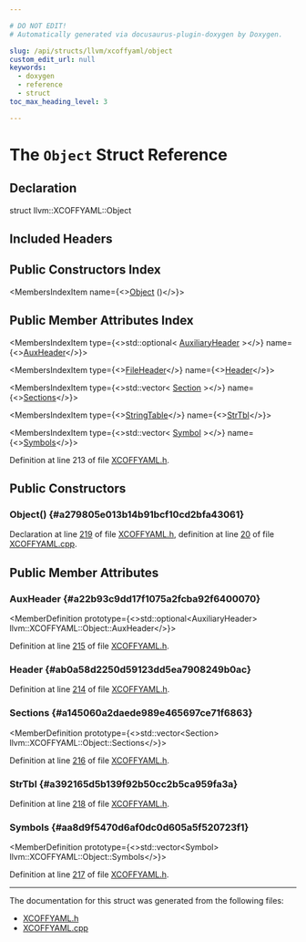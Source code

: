```yaml
---

# DO NOT EDIT!
# Automatically generated via docusaurus-plugin-doxygen by Doxygen.

slug: /api/structs/llvm/xcoffyaml/object
custom_edit_url: null
keywords:
  - doxygen
  - reference
  - struct
toc_max_heading_level: 3

---
```





# The `Object` Struct Reference

<DoxygenPage pluginConfig={pluginConfig}>



## Declaration

<CodeBlock>struct llvm::XCOFFYAML::Object</CodeBlock>

## Included Headers

<IncludesList>
<IncludesListItem
  filePath="llvm/ObjectYAML/XCOFFYAML.h"
  permalink="/docs/api/files/include/include/llvm/include/llvm/objectyaml/xcoffyaml-h"
  isLocal="true" />
</IncludesList>

## Public Constructors Index

<MembersIndex>

<MembersIndexItem
  name={<><a href="#a279805e013b14b91bcf10cd2bfa43061">Object</a> ()</>}>
</MembersIndexItem>

</MembersIndex>

## Public Member Attributes Index

<MembersIndex>

<MembersIndexItem
  type={<>std::optional&lt; <a href="/docs/api/structs/llvm/xcoffyaml/auxiliaryheader">AuxiliaryHeader</a> &gt;</>}
  name={<><a href="#a22b93c9dd17f1075a2fcba92f6400070">AuxHeader</a></>}>
</MembersIndexItem>

<MembersIndexItem
  type={<><a href="/docs/api/structs/llvm/xcoffyaml/fileheader">FileHeader</a></>}
  name={<><a href="#ab0a58d2250d59123dd5ea7908249b0ac">Header</a></>}>
</MembersIndexItem>

<MembersIndexItem
  type={<>std::vector&lt; <a href="/docs/api/structs/llvm/xcoffyaml/section">Section</a> &gt;</>}
  name={<><a href="#a145060a2daede989e465697ce71f6863">Sections</a></>}>
</MembersIndexItem>

<MembersIndexItem
  type={<><a href="/docs/api/structs/llvm/xcoffyaml/stringtable">StringTable</a></>}
  name={<><a href="#a392165d5b139f92b50cc2b5ca959fa3a">StrTbl</a></>}>
</MembersIndexItem>

<MembersIndexItem
  type={<>std::vector&lt; <a href="/docs/api/structs/llvm/xcoffyaml/symbol">Symbol</a> &gt;</>}
  name={<><a href="#aa8d9f5470d6af0dc0d605a5f520723f1">Symbols</a></>}>
</MembersIndexItem>

</MembersIndex>


Definition at line 213 of file <a href="/docs/api/files/include/include/llvm/include/llvm/objectyaml/xcoffyaml-h">XCOFFYAML.h</a>.

<SectionDefinition>

## Public Constructors

### Object() {#a279805e013b14b91bcf10cd2bfa43061}

<MemberDefinition
  prototype="llvm::XCOFFYAML::Object::Object ()">

Declaration at line <a href="/docs/api/files/include/include/llvm/include/llvm/objectyaml/xcoffyaml-h/#l00219">219</a> of file <a href="/docs/api/files/include/include/llvm/include/llvm/objectyaml/xcoffyaml-h">XCOFFYAML.h</a>, definition at line <a href="/docs/api/files/lib/lib/objectyaml/xcoffyaml-cpp/#l00020">20</a> of file <a href="/docs/api/files/lib/lib/objectyaml/xcoffyaml-cpp">XCOFFYAML.cpp</a>.
</MemberDefinition>

</SectionDefinition>

<SectionDefinition>

## Public Member Attributes

### AuxHeader {#a22b93c9dd17f1075a2fcba92f6400070}

<MemberDefinition
  prototype={<>std::optional&lt;AuxiliaryHeader&gt; llvm::XCOFFYAML::Object::AuxHeader</>}>

Definition at line <a href="/docs/api/files/include/include/llvm/include/llvm/objectyaml/xcoffyaml-h/#l00215">215</a> of file <a href="/docs/api/files/include/include/llvm/include/llvm/objectyaml/xcoffyaml-h">XCOFFYAML.h</a>.
</MemberDefinition>

### Header {#ab0a58d2250d59123dd5ea7908249b0ac}

<MemberDefinition
  prototype="FileHeader llvm::XCOFFYAML::Object::Header">

Definition at line <a href="/docs/api/files/include/include/llvm/include/llvm/objectyaml/xcoffyaml-h/#l00214">214</a> of file <a href="/docs/api/files/include/include/llvm/include/llvm/objectyaml/xcoffyaml-h">XCOFFYAML.h</a>.
</MemberDefinition>

### Sections {#a145060a2daede989e465697ce71f6863}

<MemberDefinition
  prototype={<>std::vector&lt;Section&gt; llvm::XCOFFYAML::Object::Sections</>}>

Definition at line <a href="/docs/api/files/include/include/llvm/include/llvm/objectyaml/xcoffyaml-h/#l00216">216</a> of file <a href="/docs/api/files/include/include/llvm/include/llvm/objectyaml/xcoffyaml-h">XCOFFYAML.h</a>.
</MemberDefinition>

### StrTbl {#a392165d5b139f92b50cc2b5ca959fa3a}

<MemberDefinition
  prototype="StringTable llvm::XCOFFYAML::Object::StrTbl">

Definition at line <a href="/docs/api/files/include/include/llvm/include/llvm/objectyaml/xcoffyaml-h/#l00218">218</a> of file <a href="/docs/api/files/include/include/llvm/include/llvm/objectyaml/xcoffyaml-h">XCOFFYAML.h</a>.
</MemberDefinition>

### Symbols {#aa8d9f5470d6af0dc0d605a5f520723f1}

<MemberDefinition
  prototype={<>std::vector&lt;Symbol&gt; llvm::XCOFFYAML::Object::Symbols</>}>

Definition at line <a href="/docs/api/files/include/include/llvm/include/llvm/objectyaml/xcoffyaml-h/#l00217">217</a> of file <a href="/docs/api/files/include/include/llvm/include/llvm/objectyaml/xcoffyaml-h">XCOFFYAML.h</a>.
</MemberDefinition>

</SectionDefinition>

<hr/>

The documentation for this struct was generated from the following files:

<ul>
<li><a href="/docs/api/files/include/include/llvm/include/llvm/objectyaml/xcoffyaml-h">XCOFFYAML.h</a></li>
<li><a href="/docs/api/files/lib/lib/objectyaml/xcoffyaml-cpp">XCOFFYAML.cpp</a></li>
</ul>

</DoxygenPage>
